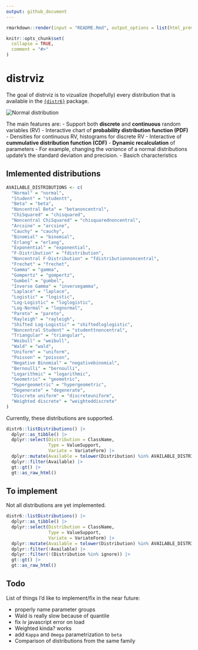 ```yaml
---
output: github_document
---
```


<!-- README.md is generated from README.Rmd. Please edit that file -->

```r
rmarkdown::render(input = "README.Rmd", output_options = list(html_preview = FALSE))
```

```r
knitr::opts_chunk$set(
  collapse = TRUE,
  comment = "#>"
)
```

# distrviz

<!-- badges: start -->
<!-- badges: end -->

The goal of distrviz is to vizualize (hopefully) every distribution that is 
available in the [`{distr6}`](https://github.com/xoopR/distr6) package.

![](assets/readme_front.png "Normal distribution")

The main features are:
 - Support both **discrete** and **continuous** random variables (RV)
 - Interactive chart of **probability distribution function (PDF)**
  - Densities for continuous RV, histograms for discrete RV
 - Interactive of **cummulative distribution function (CDF)**
 - **Dynamic recalculation** of parameters
  - For example, changing the *variance* of a normal distributions update's
    the standard deviation and precision.
 - Basich characteristics

## Imlemented distributions

```r
AVAILABLE_DISTRIBUTIONS <- c(
  "Normal" = "normal",
  "Student" = "studentt",
  "Beta" = "beta",
  "Noncentral Beta" = "betanoncentral",
  "ChiSquared" = "chisquared",
  "Noncentral ChiSquared" = "chisquarednoncentral",
  "Arcsine" = "arcsine",
  "Cauchy" = "cauchy",
  "Binomial" = "binomial",
  "Erlang" = "erlang",
  "Exponential" = "exponential",
  "F-Distribution" = "fdistribution",
  "Noncentral F-Distribution" = "fdistributionnoncentral",
  "Frechet" = "frechet",
  "Gamma" = "gamma",
  "Gompertz" = "gompertz",
  "Gumbel" = "gumbel",
  "Inverse Gamma" = "inversegamma",
  "Laplace" = "laplace",
  "Logistic" = "logistic",
  "Log-Logistic" = "loglogistic",
  "Log-Normal" = "lognormal",
  "Pareto" = "pareto",
  "Rayleigh" = "rayleigh",
  "Shifted Log-Logistic" = "shiftedloglogistic",
  "Noncentral Student" = "studenttnoncentral",
  "Triangular" = "triangular",
  "Weibull" = "weibull",
  "Wald" = "wald",
  "Uniform" = "uniform",
  "Poisson" = "poisson",
  "Negative Binomial" = "negativebinomial",
  "Bernoulli" = "bernoulli",
  "Logarithmic" = "logarithmic",
  "Geometric" = "geometric",
  "Hypergeometric" = "hypergeometric",
  "Degenerate" = "degenerate",
  "Discrete uniform" = "discreteuniform",
  "Weighted discrete" = "weighteddiscrete"
)
```

Currently, these distributions are supported.

```r
distr6::listDistributions() |> 
  dplyr::as_tibble() |> 
  dplyr::select(Distribution = ClassName,
                Type = ValueSupport,
                Variate = VariateForm) |> 
  dplyr::mutate(Available = tolower(Distribution) %in% AVAILABLE_DISTRIBUTIONS) |> 
  dplyr::filter(Available) |>
  gt::gt() |>
  gt::as_raw_html()
```


## To implement

Not all distributions are yet implemented.

```r
distr6::listDistributions() |> 
  dplyr::as_tibble() |> 
  dplyr::select(Distribution = ClassName,
                Type = ValueSupport,
                Variate = VariateForm) |> 
  dplyr::mutate(Available = tolower(Distribution) %in% AVAILABLE_DISTRIBUTIONS) |> 
  dplyr::filter(!Available) |>
  dplyr::filter(!(Distribution %in% ignore)) |>
  gt::gt() |>
  gt::as_raw_html()
```

## Todo

List of things I'd like to implement/fix in the near future:

 - properly name parameter groups
 - Wald is really slow because of quantile
 - fix iv javascript error on load
 - Weighted kinda? works
 - add `Kappa` and `Omega` parametrization to `beta`
 - Comparison of distributions from the same family